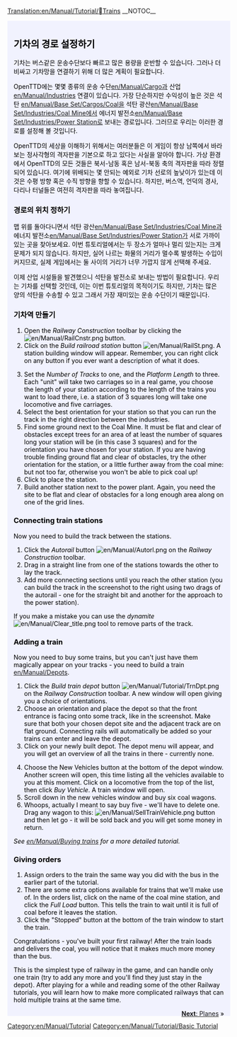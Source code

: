 [[Translation:en/Manual/Tutorial/Trains]]
__NOTOC__
{{en/Tabs|5|3
|ko/Manual/Tutorial/Main Page|1. 시작하기<!--
-->|ko/Manual/Tutorial/버스|2. 버스<!--
-->|ko/Manual/Tutorial/기차|3. 기차<!--
-->|ko/튜토리얼/항공기|4. 항공기<!--
-->|ko/튜토리얼/결론|5. 결론}}
<div style="padding:.5em 1em 1em 1em; border-top:none; background-color:#f1f2fe; color:#000;">
{{ko/Manual/Tutorial/튜토리얼}}

==기차의 경로 설정하기==
기차는 버스같은 운송수단보다 빠르고 많은 용량을 운반할 수 있습니다. 그러나 더 비싸고 기차망을 연결하기 위해 더 많은 계획이 필요합니다. 

OpenTTD에는 몇몇 종류의 운송 수단[[en/Manual/Cargo]]과 산업[[en/Manual/Industries]] 연결이 있습니다. 가장 단순하지만 수익성이 높은 것은 석탄 [[en/Manual/Base Set/Cargos/Coal]]을 석탄 광산[[en/Manual/Base Set/Industries/Coal Mine]]에서 에너지 발전소[[en/Manual/Base Set/Industries/Power Station]]로 보내는 경로입니다. 그러므로 우리는 이러한 경로를 설정해 볼 것입니다.

OpenTTD의 세상을 이해하기 위해서는 여러분들은 이 게임이 항상 남쪽에서 바라보는 정사각형의 격자판을 기본으로 하고 있다는 사실을 알아야 합니다. 가상 환경에서 OpenTTD의 모든 것들은 북서-남동 혹은 남서-북동 축의 격자판을 따라 정렬되어 있습니다. 여기에 위배되는 몇 안되는 예외로 기차 선로의 높낮이가 있는데 이것은 수평 방향 혹은 수직 방향을 향할 수 있습니다. 하지만, 버스역, 언덕의 경사, 다리나 터널들은 여전히 격자판을 따라 놓여집니다.  

===경로의 위치 정하기===
맵 위를 돌아다니면서 석탄 광산[[en/Manual/Base Set/Industries/Coal Mine]]과 에너지 발전소[[en/Manual/Base Set/Industries/Power Station]]가 서로 가까이 있는 곳을 찾아보세요. 이번 튜토리얼에서는 두 장소가 얼마나 멀리 있는지는 크게 문제가 되지 않습니다. 하지만, 실어 나르는 화물의 거리가 멀수록 발생하는 수입이 커지므로, 실제 게임에서는 둘 사이의 거리가 너무 가깝지 않게 선택해 주세요.
{{en/Phototable|[[File:en/Manual/Tutorial/Tutorial1.png|400px]]|Power station with nearby coal mine.|none}}

이제 산업 시설들을 발견했으니 석탄을 발전소로 보내는 방법이 필요합니다. 우리는 기차를 선택할 것인데, 이는 이번 튜토리얼의 목적이기도 하지만, 기차는 많은 양의 석탄을 수송할 수 있고 그래서 가장 재미있는 운송 수단이기 때문입니다. 

===기차역 만들기===
{{en/Phototable|[[File:en/Manual/Railroad Construction.png]]|Railway Construction toolbar.|none|6=:}}
#Open the ''Railway Construction'' toolbar by clicking the [[File:en/Manual/RailCnstr.png]] button.
#Click on the ''Build railroad station'' button [[File:en/Manual/RailSt.png]]. A station building window will appear. Remember, you can right click on any button if you ever want a description of what it does.
{{en/Phototable|[[File:en/Manual/Stationgui.png]]|Train station selection window.|none|6=:}}
<ol start="3">
<li>Set the ''Number of Tracks'' to one, and the ''Platform Length'' to three. Each "unit" will take two carriages so in a real game, you choose the length of your station according to the length of the trains you want to load there, i.e. a station of 3 squares long will take one locomotive and five carriages.
<li>Select the best orientation for your station so that you can run the track in the right direction between the industries.
<li>Find some ground next to the Coal Mine.  It must be flat and clear of obstacles except trees for an area of at least the number of squares long your station will be (in this case 3 squares) and for the orientation you have chosen for your station.  If you are having trouble finding ground flat and clear of obstacles, try the other orientation for the station, or a little further away from the coal mine: but not too far, otherwise you won't be able to pick coal up!    
<li>Click to place the station.  
<li>Build another station next to the power plant.  Again, you need the site to be flat and clear of obstacles for a long enough area along on one of the grid lines.
</ol>
{{en/Phototable|[[File:en/Manual/Tutorial/Tutorial2.png|400px]]|Your stations next to industries.|none|6=:}}

===Connecting train stations===
Now you need to build the track between the stations. 

#Click the ''Autorail'' button [[File:en/Manual/Autorl.png]] on the ''Railway Construction'' toolbar.
#Drag in a straight line from one of the stations towards the other to lay the track.  
#Add more connecting sections until you reach the other station (you can build the track in the screenshot to the right using two drags of the autorail - one for the straight bit and another for the approach to the power station).
{{en/Phototable|[[File:en/Manual/Tutorial/Tutorial3.png|400px]]|Connected stations.|none|6=:}}

If you make a mistake you can use the ''dynamite'' [[File:en/Manual/Clear title.png]] tool to remove parts of the track.

===Adding a train===
Now you need to buy some trains, but you can't just have them magically appear on your tracks - you need to build a train [[en/Manual/Depots]].

#Click the ''Build train depot'' button [[File:en/Manual/Tutorial/TrnDpt.png]] on the ''Railway Construction'' toolbar. A new window will open giving you a choice of orientations. 
#Choose an orientation and place the depot so that the front entrance is facing onto some track, like in the screenshot. Make sure that both your chosen depot site and the adjacent track are on flat ground. Connecting rails will automatically be added so your trains can enter and leave the depot.
#Click on your newly built depot. The depot menu will appear, and you will get an overview of all the trains in there - currently none.
{{en/Phototable|[[File:en/Manual/Tutorial/Tutorial4.png|400px]]|The depot window|none|6=:}}
<ol start="4">
<li>Choose the New Vehicles button at the bottom of the depot window. Another screen will open, this time listing all the vehicles available to you at this moment. Click on a locomotive from the top of the list, then click ''Buy Vehicle''. A train window will open.
<li>Scroll down in the new vehicles window and buy six coal wagons.  
<li>Whoops, actually I meant to say buy five - we'll have to delete one. Drag any wagon to this: [[File:en/Manual/SellTrainVehicle.png]] button and then let go - it will be sold back and you will get some money in return.
</ol>
''See [[en/Manual/Buying trains]] for a more detailed tutorial.''

===Giving orders===
#Assign orders to the train the same way you did with the bus in the earlier part of the tutorial.
#There are some extra options available for trains that we'll make use of. In the orders list, click on the name of the coal mine station, and click the ''Full Load'' button. This tells the train to wait until it is full of coal before it leaves the station.
#Click the "Stopped" button at the bottom of the train window to start the train.

Congratulations - you've built your first railway! After the train loads and delivers the coal, you will notice that it makes much more money than the bus.

This is the simplest type of railway in the game, and can handle only one train (try to add any more and you'll find they just stay in the depot).  After playing for a while and reading some of the other Railway tutorials, you will learn how to make more complicated railways that can hold multiple trains at the same time.

<span style="float: right">[[en/Manual/Tutorial/Planes|'''Next''': Planes]] &raquo;</span>
</div>
[[Category:en/Manual/Tutorial]]
[[Category:en/Manual/Tutorial/Basic Tutorial]]